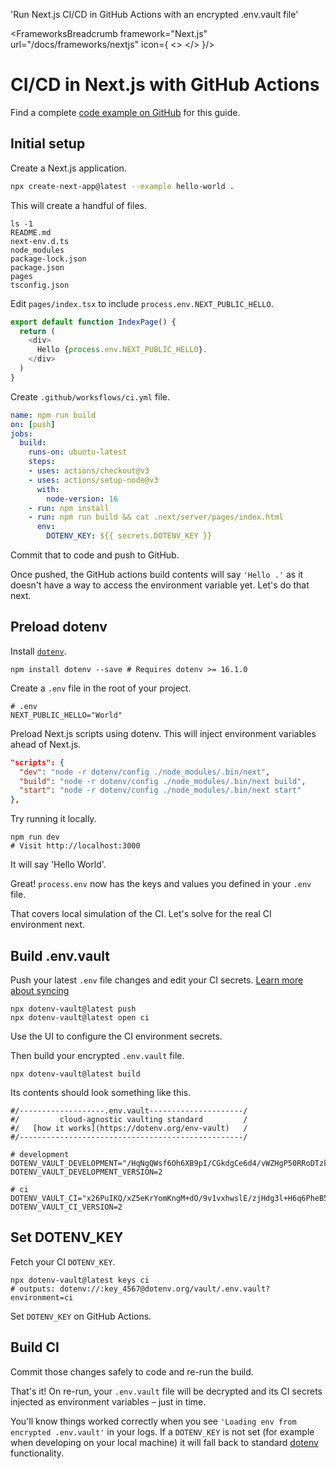 
  'Run Next.js CI/CD in GitHub Actions with an encrypted .env.vault file'

<FrameworksBreadcrumb framework="Next.js" url="/docs/frameworks/nextjs" icon={
  <>
    <NextIcon className="h-9 w-9 text-[#000000] dark:invert"/>
    <GitHubIcon className="h-9 w-9 text-[#181717] dark:invert"/>
  </>
}/>
# CI/CD in Next.js with GitHub Actions
<GuideHeading lead={description} />

<Note>
  Find a complete <a href="https://github.com/dotenv-org/examples/tree/master/nextjs/github-actions">code example on GitHub</a> for this guide.
</Note>

## Initial setup

Create a Next.js application.

```bash
npx create-next-app@latest --example hello-world .
```

This will create a handful of files.

```shell
ls -1
README.md
next-env.d.ts
node_modules
package-lock.json
package.json
pages
tsconfig.json
```

Edit `pages/index.tsx` to include `process.env.NEXT_PUBLIC_HELLO`.

```js {{ title: 'pages/index.tsx' }}
export default function IndexPage() {
  return (
    <div>
      Hello {process.env.NEXT_PUBLIC_HELLO}.
    </div>
  )
}
```

Create `.github/worksflows/ci.yml` file.

```yaml {{ title: '.github/workflows/ci.yml' }}
name: npm run build
on: [push]
jobs:
  build:
    runs-on: ubuntu-latest
    steps:
    - uses: actions/checkout@v3
    - uses: actions/setup-node@v3
      with:
        node-version: 16
    - run: npm install
    - run: npm run build && cat .next/server/pages/index.html
      env:
        DOTENV_KEY: ${{ secrets.DOTENV_KEY }}
```

Commit that to code and push to GitHub.

Once pushed, the GitHub actions build contents will say `'Hello .'` as it doesn't have a way to access the environment variable yet. Let's do that next.

<ScreenshotBrowser url='/assets/img/docs/nextjs-github-actions-hello-blank.png' www='github.com/you/app/actions' />

## Preload dotenv

Install [`dotenv`](https://github.com/motdotla/dotenv).

```shell
npm install dotenv --save # Requires dotenv >= 16.1.0
```

Create a `.env` file in the root of your project.

```shell {{ title: '.env' }}
# .env
NEXT_PUBLIC_HELLO="World"
```

Preload Next.js scripts using dotenv. This will inject environment variables ahead of Next.js.

```json {{ title: 'package.json' }}
"scripts": {
  "dev": "node -r dotenv/config ./node_modules/.bin/next",
  "build": "node -r dotenv/config ./node_modules/.bin/next build",
  "start": "node -r dotenv/config ./node_modules/.bin/next start"
},
```

Try running it locally.

```shell
npm run dev
# Visit http://localhost:3000
```

It will say 'Hello World'.

<ScreenshotBrowser url="/assets/img/docs/nextjs-hello-world.png"/>

Great! `process.env` now has the keys and values you defined in your `.env` file.

That covers local simulation of the CI. Let's solve for the real CI environment next.

## Build .env.vault

Push your latest `.env` file changes and edit your CI secrets. [Learn more about syncing](/docs/tutorials/sync)

```shell
npx dotenv-vault@latest push
npx dotenv-vault@latest open ci
```

Use the UI to configure the CI environment secrets.

<ScreenshotBrowser url='/assets/img/docs/edit-ci-value2.gif' www='dotenv.org' />

Then build your encrypted `.env.vault` file.

```shell
npx dotenv-vault@latest build
```

Its contents should look something like this.

```shell {{ title: '.env.vault' }}
#/-------------------.env.vault---------------------/
#/         cloud-agnostic vaulting standard         /
#/   [how it works](https://dotenv.org/env-vault)   /
#/--------------------------------------------------/

# development
DOTENV_VAULT_DEVELOPMENT="/HqNgQWsf6Oh6XB9pI/CGkdgCe6d4/vWZHgP50RRoDTzkzPQk/xOaQs="
DOTENV_VAULT_DEVELOPMENT_VERSION=2

# ci
DOTENV_VAULT_CI="x26PuIKQ/xZ5eKrYomKngM+dO/9v1vxhwslE/zjHdg3l+H6q6PheB5GVDVIbZg=="
DOTENV_VAULT_CI_VERSION=2
```

## Set DOTENV_KEY

Fetch your CI `DOTENV_KEY`.

```shell
npx dotenv-vault@latest keys ci
# outputs: dotenv://:key_4567@dotenv.org/vault/.env.vault?environment=ci
```

Set `DOTENV_KEY` on GitHub Actions.

<ScreenshotBrowser url='/assets/img/docs/github-actions-config-vars.png' />

## Build CI

Commit those changes safely to code and re-run the build.

That's it! On re-run, your `.env.vault` file will be decrypted and its CI secrets injected as environment variables – just in time.

You'll know things worked correctly when you see `'Loading env from encrypted .env.vault'` in your logs. If a `DOTENV_KEY` is not set (for example when developing on your local machine) it will fall back to standard [dotenv](https://github.com/motdotla/dotenv) functionality.

<ScreenshotBrowser url='/assets/img/docs/github-actions-nextjs-logs-vault.png' www='github actions build' />

<WellDone/>
